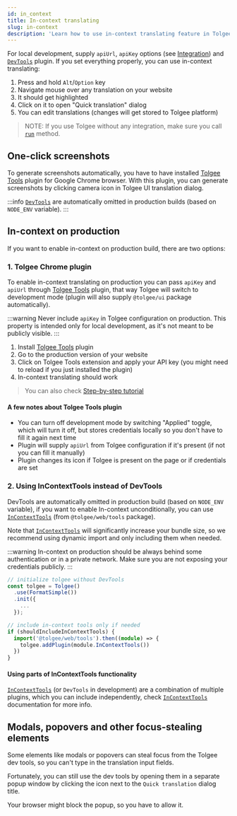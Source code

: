 ```yaml
---
id: in_context
title: In-context translating
slug: in-context
description: 'Learn how to use in-context translating feature in Tolgee tool and how to enable in-context translating on production.'
---
```


For local development, supply `apiUrl`, `apiKey` options (see [Integration](/platform/integrations/about_integrations)) and [`DevTools`](./api/web_package/tools#devtools) plugin. If you set everything properly, you can use in-context translating:

1.  Press and hold `Alt`/`Option` key
2.  Navigate mouse over any translation on your website
3.  It should get highlighted
4.  Click on it to open "Quick translation" dialog
5.  You can edit translations (changes will get stored to Tolgee platform)

> NOTE: If you use Tolgee without any integration, make sure you call [`run`](./api/core_package/tolgee.mdx#run) method.

## One-click screenshots

To generate screenshots automatically, you have to have installed
[Tolgee Tools](https://chrome.google.com/webstore/detail/tolgee-tools/hacnbapajkkfohnonhbmegojnddagfnj) plugin
for Google Chrome browser. With this plugin, you can generate screenshots by clicking camera icon in Tolgee UI
translation dialog.

:::info
[`DevTools`](./api/web_package/tools#devtools) are automatically omitted in production builds (based on `NODE_ENV` variable).
:::

## In-context on production

If you want to enable in-context on production build, there are two options:

### 1. Tolgee Chrome plugin

To enable in-context translating on production you can pass `apiKey` and `apiUrl` through [Tolgee Tools](https://chrome.google.com/webstore/detail/tolgee-tools/hacnbapajkkfohnonhbmegojnddagfnj) plugin, that way Tolgee will switch to development mode (plugin will also supply `@tolgee/ui` package automatically).

:::warning
Never include `apiKey` in Tolgee configuration on production.
This property is intended only for local development, as it's not meant to be publicly visible.
:::

1.  Install [Tolgee Tools](https://chrome.google.com/webstore/detail/tolgee-tools/hacnbapajkkfohnonhbmegojnddagfnj) plugin
2.  Go to the production version of your website
3.  Click on Tolgee Tools extension and apply your API key (you might need to reload if you just installed the plugin)
4.  In-context translating should work

> You can also check [Step-by-step tutorial](/blog/in-context-production)

#### A few notes about Tolgee Tools plugin

- You can turn off development mode by switching "Applied" toggle, which will turn it off, but stores credentials locally so you don't have to fill it again next time
- Plugin will supply `apiUrl` from Tolgee configuration if it's present (if not you can fill it manually)
- Plugin changes its icon if Tolgee is present on the page or if credentials are set

### 2. Using InContextTools instead of DevTools

DevTools are automatically omitted in production build (based on `NODE_ENV` variable), if you want to enable In-context unconditionally, you can use [`InContextTools`](/api/web_package/tools.mdx#incontexttools) (from `@tolgee/web/tools` package).

Note that [`InContextTools`](/api/web_package/tools.mdx#incontexttools) will significantly increase your bundle size, so we recommend using dynamic import and only including them when needed.

:::warning
In-context on production should be always behind some authentication or in a private network. Make sure you are not exposing your credentials publicly.
:::

```ts
// initialize tolgee without DevTools
const tolgee = Tolgee()
  .use(FormatSimple())
  .init({
    ...
  });

// include in-context tools only if needed
if (shouldIncludeInContextTools) {
  import('@tolgee/web/tools').then((module) => {
    tolgee.addPlugin(module.InContextTools())
  })
}
```

#### Using parts of InContextTools functionality

[`InContextTools`](/api/web_package/tools.mdx#incontexttools) (or `DevTools` in development) are a combination of multiple plugins, which you can include independently, check [`InContextTools`](/api/web_package/tools.mdx#incontexttools) documentation for more info.

## Modals, popovers and other focus-stealing elements
Some elements like modals or popovers can steal focus from the Tolgee dev tools,
so you can't type in the translation input fields.

Fortunately, you can still use the dev tools by opening them in a separate popup window by clicking the icon next to the `Quick translation` dialog title.

Your browser might block the popup, so you have to allow it.


<ScreenshotWrapper
  src="/img/docs/sdk/in_context_modal.webp"
  alt="Open new window button"
/>
